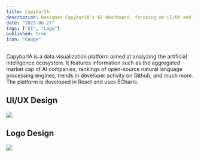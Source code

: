 ```yaml
---
title: CapybarIA
description: Designed CapybarIA's AI dashboard, focusing on UI/UX and logo to visualize the AI ecosystem's dynamics.
date: "2023-06-27"
tags: ["UI", "Logo"]
published: true
icon: "Gauge"
---
```


CapybarIA is a data visualization platform aimed at analyzing the artificial intelligence ecosystem. It features information such as the aggregated market cap of AI companies, rankings of open-source natural language processing engines, trends in developer activity on Github, and much more. The platform is developed in React and uses ECharts.

## UI/UX Design

![](/capybaria-ui.webp)

## Logo Design

![](/capybaria-app.webp)
